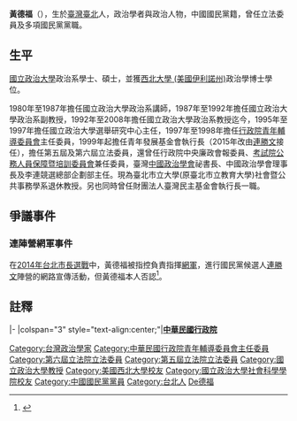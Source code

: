 {{Infobox_officeholder
| name = 黃德福
| image name =
| width = 
| now = [[臺灣民主基金會|財團法人臺灣民主基金會]]執行長
| period = 
| sex = 男 
| Native place = [[臺灣|臺灣]][[臺北|臺北]]
| nationality = {{ROC}}
| date of birth = {{birth date and age|1954|8|3}}
| party = {{Kmt|19px}}
| place of birth = {{TWN}}[[臺北|臺北]]
| educate = 
*國立政治大學政治系畢業
*國立政治大學政治研究所碩士
*[[西北大學_(美國伊利諾州)|西北大學 (美國伊利諾州)]]政治學博士
| past =
*臺北市立大學社會暨公共事務學系教授<br><span style="color: blue;">(2008年迄今)</span> 
*國立政治大學政治學系教授<br><span style="color: blue;">(1992年-2008年)</span>
*國立政治大學選舉研究中心主任<br><span style="color: blue;">(1995年-1997年)</span>
*行政院中央廉政會報委員
*考試院公務人員保障暨培訓委員會委員
*中國政治學會秘書長
*中國政治學會理事長
*李連競選總部企劃部主任<br><span style="color: blue;">(1996年)</span>
*行政院青年輔導委員會主任委員<br><span style="color: blue;">(1997年-1998年)</span>
*青年發展基金會執行長<br><span style="color: blue;">(1999年-2015年)</span>
*立法院（第五屆）委員<br><span style="color: blue;">(2002年-2005年)</span>
*立法院（第六屆）委員<br><span style="color: blue;">(2005年-2008年)</span>
*中國國民黨立法院黨團書記長
*中國國民黨台北縣黨部主任委員
*中國青年救國團團員
*台灣城鄉特色研究協會理事長
}}

'''黃德福'''（{{bd|1954年|8月3日|||catIdx=Huang黃德福}}），生於[[臺灣|臺灣]][[臺北|臺北]]人，政治學者與政治人物，中國國民黨籍，曾任立法委員及多項國民黨黨職。

==生平==
[[國立政治大學|國立政治大學]]政治系學士、碩士，並獲[[西北大學_(美國伊利諾州)|西北大學 (美國伊利諾州)]]政治學博士學位。

1980年至1987年擔任國立政治大學政治系講師，1987年至1992年擔任國立政治大學政治系副教授，1992年至2008年擔任國立政治大學政治系教授迄今，1995年至1997年擔任國立政治大學選舉研究中心主任，1997年至1998年擔任[[行政院青年輔導委員會|行政院青年輔導委員會]]主任委員，1999年起擔任青年發展基金會執行長（2015年改由[[連勝文|連勝文]]接任），擔任第五屆及第六屆立法委員，還曾任行政院中央廉政會報委員、[[考試院|考試院]][[公務人員保障暨培訓委員會|公務人員保障暨培訓委員會]]兼任委員，臺灣[[中國政治學會_(中華民國)|中國政治學會]]祕書長、中國政治學會理事長及李連競選總部企劃部主任。現為臺北市立大學(原臺北市立教育大學)社會暨公共事務學系退休教授。另也同時曾任財團法人臺灣民主基金會執行長一職。

==爭議事件==
===連陣營網軍事件===
在[[2014年中華民國直轄市長及縣市長選舉|2014年台北市長選戰]]中，黃德福被指控負責指揮[[網軍|網軍]]，進行國民黨候選人[[連勝文|連勝文]]陣營的網路宣傳活動，但黃德福本人否認<ref>{{cite news|title=被指操盤連陣營網軍　民主基金會執行長黃德福闢謠|url=http://www.nownews.com/n/2014/10/16/1458967|author=呂烱昌|newspaper=NOWnews|date=2014-10-17|accessdate=2014-10-17|archive-date=2017-02-24|archive-url=https://web.archive.org/web/20170224025928/http://www.nownews.com/n/2014/10/16/1458967|dead-url=no}}</ref>。

==註釋==
{{reflist}}
{{start box}}
{{s-off}}
|-
|colspan="3" style="text-align:center;"|'''[[中華民國行政院|中華民國行政院]]'''
{{s-before|[[吳挽瀾|吳挽瀾]]}}
{{s-title|[[行政院青年輔導委員會|行政院青年輔導委員會]]主任委員<br><small>第十一任<br>1997年3月10日－1998年2月9日}}
{{s-after|[[李紀珠|李紀珠]]}}
{{end box}}

{{中華民國第六屆立法委員}}
{{中華民國第五屆立法委員}}

{{DEFAULTSORT:Huang黃德福}}
[[Category:台灣政治學家|Category:台灣政治學家]]
[[Category:中華民國行政院青年輔導委員會主任委員|Category:中華民國行政院青年輔導委員會主任委員]]
[[Category:第六屆立法院立法委員|Category:第六屆立法院立法委員]]
[[Category:第五屆立法院立法委員|Category:第五屆立法院立法委員]]
[[Category:國立政治大學教授|Category:國立政治大學教授]]
[[Category:美國西北大學校友|Category:美國西北大學校友]]
[[Category:國立政治大學社會科學學院校友|Category:國立政治大學社會科學學院校友]]
[[Category:中國國民黨黨員|Category:中國國民黨黨員]]
[[Category:台北人|Category:台北人]]
[[Category:黄姓|De德福]]